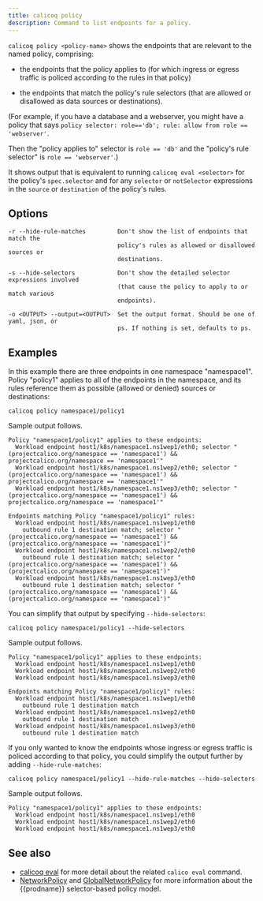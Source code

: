 ```yaml
---
title: calicoq policy
description: Command to list endpoints for a policy.
---
```


`calicoq policy <policy-name>` shows the endpoints that are relevant to the
named policy, comprising:

- the endpoints that the policy applies to (for which ingress or egress traffic
  is policed according to the rules in that policy)

- the endpoints that match the policy's rule selectors (that are allowed or
  disallowed as data sources or destinations).

(For example, if you have a database and a webserver, you might have a policy
that says `policy selector: role=='db'; rule: allow from role == 'webserver'`.

Then the "policy applies to" selector is `role == 'db'` and the "policy's rule
selector" is `role == 'webserver'`.)

It shows output that is equivalent to running `calicoq eval <selector>` for the
policy's `spec.selector` and for any `selector` or `notSelector` expressions in
the `source` or `destination` of the policy's rules.

## Options

```
-r --hide-rule-matches         Don't show the list of endpoints that match the
                               policy's rules as allowed or disallowed sources or
                               destinations.

-s --hide-selectors            Don't show the detailed selector expressions involved
                               (that cause the policy to apply to or match various
                               endpoints).

-o <OUTPUT> --output=<OUTPUT>  Set the output format. Should be one of yaml, json, or
                               ps. If nothing is set, defaults to ps.
```

## Examples

In this example there are three endpoints in one namespace "namespace1". Policy "policy1"
applies to all of the endpoints in the namespace, and its rules reference
them as possible (allowed or denied) sources or destinations:

```
calicoq policy namespace1/policy1
```

Sample output follows.

```
Policy "namespace1/policy1" applies to these endpoints:
  Workload endpoint host1/k8s/namespace1.ns1wep1/eth0; selector "(projectcalico.org/namespace == 'namespace1') && projectcalico.org/namespace == 'namespace1'"
  Workload endpoint host1/k8s/namespace1.ns1wep2/eth0; selector "(projectcalico.org/namespace == 'namespace1') && projectcalico.org/namespace == 'namespace1'"
  Workload endpoint host1/k8s/namespace1.ns1wep3/eth0; selector "(projectcalico.org/namespace == 'namespace1') && projectcalico.org/namespace == 'namespace1'"

Endpoints matching Policy "namespace1/policy1" rules:
  Workload endpoint host1/k8s/namespace1.ns1wep1/eth0
    outbound rule 1 destination match; selector "(projectcalico.org/namespace == 'namespace1') && (projectcalico.org/namespace == 'namespace1')"
  Workload endpoint host1/k8s/namespace1.ns1wep2/eth0
    outbound rule 1 destination match; selector "(projectcalico.org/namespace == 'namespace1') && (projectcalico.org/namespace == 'namespace1')"
  Workload endpoint host1/k8s/namespace1.ns1wep3/eth0
    outbound rule 1 destination match; selector "(projectcalico.org/namespace == 'namespace1') && (projectcalico.org/namespace == 'namespace1')"
```

You can simplify that output by specifying `--hide-selectors`:

```
calicoq policy namespace1/policy1 --hide-selectors
```

Sample output follows.

```
Policy "namespace1/policy1" applies to these endpoints:
  Workload endpoint host1/k8s/namespace1.ns1wep1/eth0
  Workload endpoint host1/k8s/namespace1.ns1wep2/eth0
  Workload endpoint host1/k8s/namespace1.ns1wep3/eth0

Endpoints matching Policy "namespace1/policy1" rules:
  Workload endpoint host1/k8s/namespace1.ns1wep1/eth0
    outbound rule 1 destination match
  Workload endpoint host1/k8s/namespace1.ns1wep2/eth0
    outbound rule 1 destination match
  Workload endpoint host1/k8s/namespace1.ns1wep3/eth0
    outbound rule 1 destination match
```

If you only wanted to know the endpoints whose ingress or egress traffic is
policed according to that policy, you could simplify the output further by
adding `--hide-rule-matches`:

```
calicoq policy namespace1/policy1 --hide-rule-matches --hide-selectors
```

Sample output follows.

```
Policy "namespace1/policy1" applies to these endpoints:
  Workload endpoint host1/k8s/namespace1.ns1wep1/eth0
  Workload endpoint host1/k8s/namespace1.ns1wep2/eth0
  Workload endpoint host1/k8s/namespace1.ns1wep3/eth0
```

## See also

- [calicoq eval](eval.mdx) for
  more detail about the related `calico eval` command.
- [NetworkPolicy](../../resources/networkpolicy.mdx) and
  [GlobalNetworkPolicy](../../resources/globalnetworkpolicy.mdx)
  for more information about the {{prodname}} selector-based policy model.
